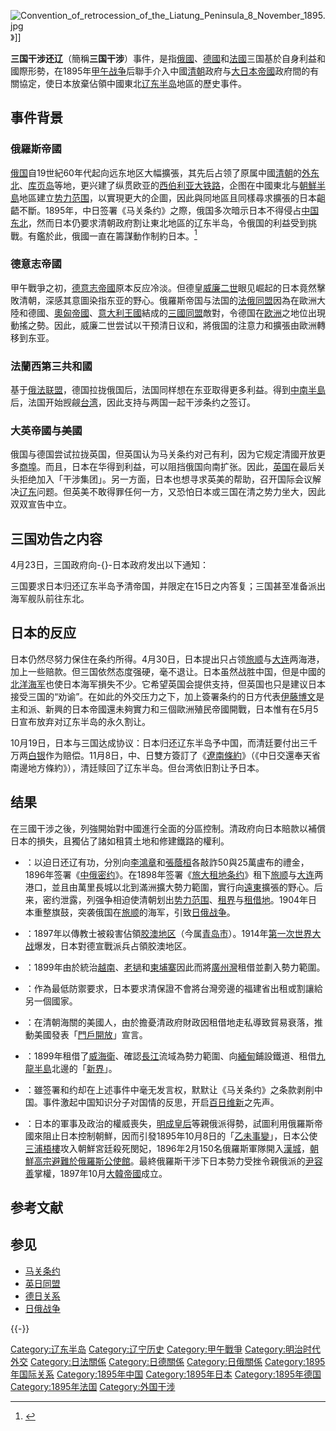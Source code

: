{{refimprove|time=2019-08-20T20:41:25+00:00}}

[[File:Convention_of_retrocession_of_the_Liatung_Peninsula_8_November_1895.jpg|thumbnail]]》]]
{{辽宁历史}}

'''三国干涉还辽'''（簡稱'''三国干涉'''）事件，是指[[俄羅斯帝國|俄國]]、[[德意志帝國|德國]]和[[法國|法國]]三国基於自身利益和國際形勢，在1895年[[甲午战争|甲午战争]]后聯手介入中國[[清朝|清朝]]政府与[[大日本帝國|大日本帝國]]政府間的有關協定，使日本放棄佔領中國東北[[辽东半岛|辽东半岛]]地區的歷史事件。

==事件背景==
===俄羅斯帝國===
[[俄罗斯帝国|俄国]]自19世紀60年代起向远东地区大幅擴張，其先后占领了原属中國[[清朝|清朝]]的[[外东北|外东北]]、[[库页岛|库页岛]]等地，更兴建了纵贯欧亚的[[西伯利亚大铁路|西伯利亚大铁路]]，企图在中國東北与[[朝鮮半島|朝鮮半島]]地區建立[[势力范围|势力范围]]，以實現更大的企圖，因此與同地區且同樣尋求擴張的日本齟齬不斷。1895年，中日签署《马关条约》之際，俄国多次暗示日本不得侵占[[中国东北|中国东北]]，然而日本仍要求清朝政府割让東北地區的辽东半岛，令俄国的利益受到挑戰。有鑑於此，俄國一直在籌謀動作制約日本。<ref name=人民网>{{Cite web |title=《马关条约》换文地点悬疑|url=http://history.people.com.cn/GB/199250/240290/17318204.html |work=人民网 |accessdate=2019-03-02 |archivedate=2012-09-05 |archiveurl=https://web.archive.org/web/20120905190441/http://history.people.com.cn/GB/199250/240290/17318204.html |deadurl=no }}</ref>

===德意志帝國===
甲午戰爭之初，[[德意志帝國|德意志帝國]]原本反应冷淡。但德皇[[威廉二世_(德国)|威廉二世]]眼见崛起的日本竟然擊敗清朝，深感其意圖染指东亚的野心。俄羅斯帝国与法国的[[法俄同盟|法俄同盟]]因為在歐洲大陸和德國、[[奧匈帝國|奧匈帝國]]、[[意大利王國_(1861年-1946年)|意大利王國]]結成的[[三國同盟|三國同盟]]敵對，令德国在[[欧洲|欧洲]]之地位出現動搖之勢。因此，威廉二世尝试以干预清日议和，將俄国的注意力和擴張由歐洲轉移到东亚。

===法蘭西第三共和國===
基于[[法俄同盟|俄法联盟]]，德国拉拢俄国后，法国同样想在东亚取得更多利益。得到[[中南半島|中南半島]]后，法国开始觊觎[[台湾|台湾]]，因此支持与两国一起干涉条约之签订。

===大英帝國与美國===
俄国与德国尝试拉拢英国，但英国认为马关条约对己有利，因为它规定清國开放更多[[商埠|商埠]]。而且，日本在华得到利益，可以阻挡俄国向南扩张。因此，[[英国|英国]]在最后关头拒绝加入「干涉集团」。另一方面，日本也想寻求英美的帮助，召开国际会议解决[[辽东|辽东]]问题。但英美不敢得罪任何一方，又恐怕日本或三国在清之势力坐大，因此双双宣告中立。

==三国劝告之内容==
4月23日，三国政府向-{}-日本政府发出以下通知：

{{quotation|今日本国割占辽东，既有危害清帝国之[[北京市|京畿]]之虞，也让[[李氏朝鲜|朝鲜国]]之[[独立国家|独立]]有名无实，有碍维持远东之和平，故今劝谕贵国确认放弃占领辽东半岛。}}

三国要求日本归还辽东半岛予清帝国，并限定在15日之内答复；三国甚至准备派出海军舰队前往东北。{{r|人民网}}

==日本的反应==
日本仍然尽努力保住在条约所得。4月30日，日本提出只占领[[旅顺|旅顺]]与[[大连|大连]]两海港，加上一些赔款。但三国依然态度强硬，毫不退让。日本虽然战胜中国，但是中國的[[北洋海军|北洋海军]]也使日本海军損失不少。它希望英国会提供支持，但英国也只是建议日本接受三国的“劝谕”。在如此的外交压力之下，加上簽署条约的日方代表[[伊藤博文|伊藤博文]]是主和派、新興的日本帝國還未夠實力和三個歐洲殖民帝國開戰，日本惟有在5月5日宣布放弃对辽东半岛的永久割让。

10月19日，日本与三国达成协议：日本归还辽东半岛予中国，而清廷要付出三千万两[[銀兩|白银]]作为赔偿。11月8日，中、日雙方簽訂了《[[遼南條約|遼南條約]]》（《中日交還奉天省南邊地方條約》），清廷赎回了辽东半岛。但台湾依旧割让予日本。

==结果==
在三國干涉之後，列強開始對中國進行全面的分區控制。清政府向日本賠款以補償日本的損失，且獨佔了諸如租賃土地和修建鐵路的權利。

*{{flag|Russian Empire}}：以迫日还辽有功，分別向[[李鴻章|李鴻章]]和[[張蔭桓|張蔭桓]]各敲詐50與25萬盧布的禮金，1896年签署《[[中俄密约|中俄密约]]》。在1898年签署《[[旅大租地条约|旅大租地条约]]》租下[[旅顺|旅顺]]与[[大连|大连]]两港口，並且由萬里長城以北到滿洲擴大勢力範圍，實行向[[遠東|遠東]]擴張的野心。后来，密约泄露，列强争相迫使清朝划出[[势力范围|势力范围]]、[[租界|租界]]与[[租借地|租借地]]。1904年日本重整旗鼓，突袭俄国在[[旅顺|旅顺]]的海军，引致[[日俄战争|日俄战争]]。
*{{flag|German Empire}}：1897年以傳教士被殺害佔領[[胶州湾租借地|胶澳地区]]（今属[[青岛市|青岛市]]）。1914年[[第一次世界大战|第一次世界大战]]爆发，日本對德宣戰派兵占領胶澳地区。
*{{flag|French Third Republic}}：1899年由於統治[[越南|越南]]、[[老撾|老撾]]和[[柬埔寨|柬埔寨]]因此而將[[廣州灣|廣州灣]]租借並劃入勢力範圍。
*{{flag|Empire of Japan}}：作為最低防禦要求，日本要求清保證不會將台灣旁邊的福建省出租或割讓給另一個國家。
*{{flag|US}}：在清朝海關的美國人，由於擔憂清政府財政因租借地走私導致貿易衰落，推動美國發表「[[門戶開放|門戶開放]]」宣言。
*{{flag|British Empire}}：1899年租借了[[威海衛|威海衛]]、確認[[長江|長江]]流域為勢力範圍、向[[緬甸|緬甸]]鋪設鐵道、租借[[九龍半島|九龍半島]]北邊的「[[新界|新界]]」。
*{{flag|Qing Dynasty}}：雖签署和约却在上述事件中毫无发言权，默默让《马关条约》之条款剥削中国。事件激起中国知识分子对国情的反思，开启[[百日维新|百日维新]]之先声。
*{{flag|Joseon}}：日本的軍事及政治的權威喪失，[[明成皇后|明成皇后]]等親俄派得勢，試圖利用俄羅斯帝國來阻止日本控制朝鮮，因而引發1895年10月8日的「[[乙未事變|乙未事變]]」，日本公使[[三浦梧樓|三浦梧樓]]攻入朝鮮宮廷殺死閔妃，1896年2月150名俄羅斯軍隊開入[[漢城|漢城]]，[[朝鮮高宗|朝鮮高宗]][[俄館播遷|避難於俄羅斯公使館]]。最終俄羅斯干涉下日本勢力受挫令親俄派的[[尹容善|尹容善]]掌權，1897年10月[[大韓帝國|大韓帝國]]成立。

==参考文献==
{{Reflist}}

==参见==
{{Portal|国际关系|俄罗斯|德国|法国|日本|中国|辽宁}}
* [[马关条约|马关条约]]
* [[英日同盟|英日同盟]]
* [[德日关系|德日关系]]
* [[日俄战争|日俄战争]]

{{-}}
{{甲午战争}}
{{清朝歷史事件}}

[[Category:辽东半岛|Category:辽东半岛]]
[[Category:辽宁历史|Category:辽宁历史]]
[[Category:甲午戰爭|Category:甲午戰爭]]
[[Category:明治时代外交|Category:明治时代外交]]
[[Category:日法關係|Category:日法關係]]
[[Category:日德關係|Category:日德關係]]
[[Category:日俄關係|Category:日俄關係]]
[[Category:1895年国际关系|Category:1895年国际关系]]
[[Category:1895年中国|Category:1895年中国]]
[[Category:1895年日本|Category:1895年日本]]
[[Category:1895年德国|Category:1895年德国]]
[[Category:1895年法国|Category:1895年法国]]
[[Category:外国干涉|Category:外国干涉]]